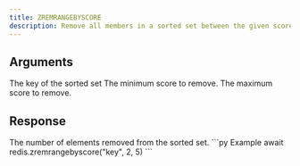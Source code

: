 ```yaml
---
title: ZREMRANGEBYSCORE
description: Remove all members in a sorted set between the given scores.
---
```



## Arguments 

<ParamField body="key" type="string" required>
  The key of the sorted set
</ParamField>

<ParamField body="min" type="number" required>
    The minimum score to remove.
</ParamField>
<ParamField body="min" type="number" required>
    The maximum score to remove.
</ParamField>

## Response

<ResponseField type="integer"  required>
    The number of elements removed from the sorted set.
</ResponseField>



<RequestExample>
```py Example
await redis.zremrangebyscore("key", 2, 5)
```
</RequestExample>

